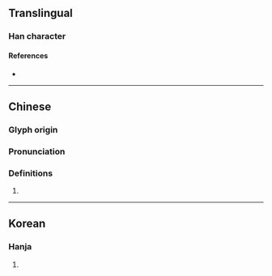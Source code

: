 {{character info}}
==Translingual==

===Han character===
{{Han char|rn=61|rad=心|as=11|sn=14|four=94067|canj=PTWA|ids=⿰忄曹}}

====References====
* {{Han ref|kx=0398.270|dkj=11082|dj=0737.220|hdz=42345.030|uh=6152|ud=24914|bh=E1C8|bd=57800}}

----

==Chinese==
{{zh-forms}}

===Glyph origin===
{{Han etym}}

===Pronunciation===
{{zh-pron
|m=cóng,nì
|c=cung4
|h=pfs=chhàu
|mn=cho
|mc=y
|oc=y
|ma=
|cat=
}}

===Definitions===
{{zh-hanzi}}

# {{rfdef|zh}}

----

==Korean==

===Hanja===
{{ko-hanja|hangeul=종|eumhun=|rv=jong|mr=chong|y=cong}}

# {{rfdef|ko|sort=心11}}